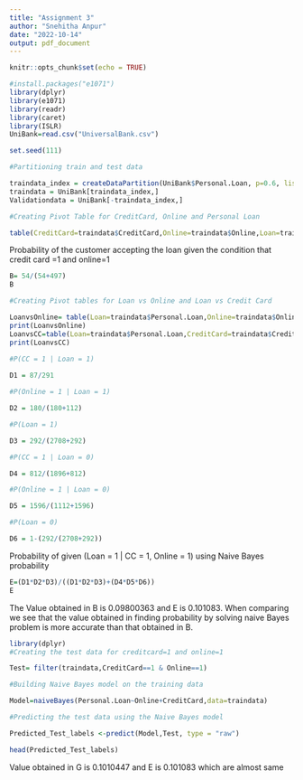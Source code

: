 ```yaml
---
title: "Assignment 3"
author: "Snehitha Anpur"
date: "2022-10-14"
output: pdf_document
---
```


```r
knitr::opts_chunk$set(echo = TRUE)
```
```r
#install.packages("e1071") 
library(dplyr)
library(e1071) 
library(readr)
library(caret)
library(ISLR)
UniBank=read.csv("UniversalBank.csv")

set.seed(111)

#Partitioning train and test data

traindata_index = createDataPartition(UniBank$Personal.Loan, p=0.6, list= FALSE)
traindata = UniBank[traindata_index,]
Validationdata = UniBank[-traindata_index,]
```
```r
#Creating Pivot Table for CreditCard, Online and Personal Loan

table(CreditCard=traindata$CreditCard,Online=traindata$Online,Loan=traindata$Personal.Loan)

```
Probability of the customer accepting the loan given the condition that credit card =1 and online=1

```r
B= 54/(54+497)
B
```
```r
#Creating Pivot tables for Loan vs Online and Loan vs Credit Card

LoanvsOnline= table(Loan=traindata$Personal.Loan,Online=traindata$Online)
print(LoanvsOnline)
LoanvsCC=table(Loan=traindata$Personal.Loan,CreditCard=traindata$CreditCard)
print(LoanvsCC)


```
```r
#P(CC = 1 | Loan = 1)
 
D1 = 87/291

#P(Online = 1 | Loan = 1)

D2 = 180/(180+112)

#P(Loan = 1)

D3 = 292/(2708+292)

#P(CC = 1 | Loan = 0)

D4 = 812/(1896+812)

#P(Online = 1 | Loan = 0)

D5 = 1596/(1112+1596)

#P(Loan = 0)

D6 = 1-(292/(2708+292))

```
Probability of given (Loan = 1 | CC = 1, Online = 1) using Naive Bayes probability
```r

E=(D1*D2*D3)/((D1*D2*D3)+(D4*D5*D6))
E

```
The Value obtained in B is 0.09800363 and E is 0.101083. When comparing we see that the value obtained in finding probability by solving naive Bayes problem is more accurate than that obtained in B.



```r
library(dplyr)
#Creating the test data for creditcard=1 and online=1

Test= filter(traindata,CreditCard==1 & Online==1)

#Building Naive Bayes model on the training data

Model=naiveBayes(Personal.Loan~Online+CreditCard,data=traindata)

#Predicting the test data using the Naive Bayes model

Predicted_Test_labels <-predict(Model,Test, type = "raw")

head(Predicted_Test_labels)

```
Value obtained in G is 0.1010447 and E is 0.101083 which are almost same
 
 
 



